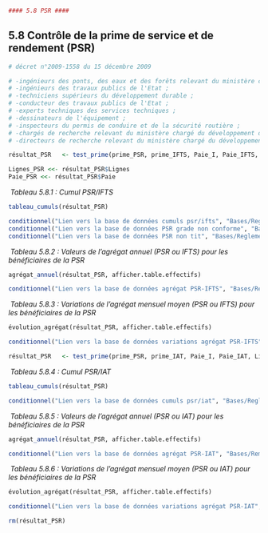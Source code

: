 
```{r }
#### 5.8 PSR ####
```


## 5.8 Contrôle de la prime de service et de rendement (PSR)   
  

```{r }
# décret n°2009-1558 du 15 décembre 2009    

```
```{r psr}
# -ingénieurs des ponts, des eaux et des forêts relevant du ministère chargé du développement durable ;
# -ingénieurs des travaux publics de l'Etat ;
# -techniciens supérieurs du développement durable ;
# -conducteur des travaux publics de l'Etat ;
# -experts techniques des services techniques ;
# -dessinateurs de l'équipement ;
# -inspecteurs du permis de conduire et de la sécurité routière ;
# -chargés de recherche relevant du ministère chargé du développement durable ;
# -directeurs de recherche relevant du ministère chargé du développement durable.

résultat_PSR   <- test_prime(prime_PSR, prime_IFTS, Paie_I, Paie_IFTS, Lignes_IFTS, afficher.table.effectifs)

Lignes_PSR <<- résultat_PSR$Lignes
Paie_PSR <<- résultat_PSR$Paie
```

   
&nbsp;*Tableau 5.8.1 : Cumul PSR/IFTS*   
     

```{r }
tableau_cumuls(résultat_PSR)
```

     

```{r }
conditionnel("Lien vers la base de données cumuls psr/ifts", "Bases/Reglementation/personnels.psr.ifts.csv")       
conditionnel("Lien vers la base de données PSR grade non conforme", "Bases/Reglementation/PSR.non.catAB.csv")      
conditionnel("Lien vers la base de données PSR non tit", "Bases/Reglementation/PSR.non.tit.csv")       
```

  
 
&nbsp;*Tableau 5.8.2 : Valeurs de l'agrégat annuel (PSR ou IFTS) pour les bénéficiaires de la PSR*        
         

```{r }
agrégat_annuel(résultat_PSR, afficher.table.effectifs)
```

  

```{r }
conditionnel("Lien vers la base de données agrégat PSR-IFTS", "Bases/Remunerations/beneficiaires.PSR.IFTS.csv")    
```

   
 
&nbsp;*Tableau 5.8.3 : Variations de l'agrégat mensuel moyen (PSR ou IFTS) pour les bénéficiaires de la PSR*   
         

```{r }
évolution_agrégat(résultat_PSR, afficher.table.effectifs)
```

  

```{r }
conditionnel("Lien vers la base de données variations agrégat PSR-IFTS", "Bases/Remunerations/beneficiaires.PSR.IFTS.Variation.csv")    
```

  

```{r }
résultat_PSR   <- test_prime(prime_PSR, prime_IAT, Paie_I, Paie_IAT, Lignes_IAT, afficher.table.effectifs)
```

  
   
&nbsp;*Tableau 5.8.4 : Cumul PSR/IAT*   
     

```{r }
tableau_cumuls(résultat_PSR)
```

     

```{r }
conditionnel("Lien vers la base de données cumuls psr/iat", "Bases/Reglementation/personnels.psr.iat.csv")       
```

  
 
&nbsp;*Tableau 5.8.5 : Valeurs de l'agrégat annuel (PSR ou IAT) pour les bénéficiaires de la PSR*        
         

```{r }
agrégat_annuel(résultat_PSR, afficher.table.effectifs)
```

  

```{r }
conditionnel("Lien vers la base de données agrégat PSR-IAT", "Bases/Remunerations/beneficiaires.PSR.IAT.csv")    
```

   
 
&nbsp;*Tableau 5.8.6 : Variations de l'agrégat mensuel moyen (PSR ou IAT) pour les bénéficiaires de la PSR*   
         

```{r }
évolution_agrégat(résultat_PSR, afficher.table.effectifs)
```

  

```{r }
conditionnel("Lien vers la base de données variations agrégat PSR-IAT", "Bases/Remunerations/beneficiaires.PSR.IAT.Variation.csv")    
```

  

```{r }
rm(résultat_PSR)
```

